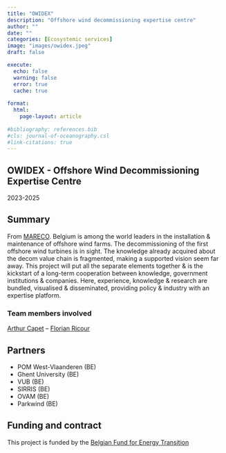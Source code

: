 ```yaml
---
title: "OWIDEX"
description: "Offshore wind decommissioning expertise centre"
author: ""
date: ""
categories: [Ecosystemic services]
image: "images/owidex.jpeg"
draft: false

execute:
  echo: false
  warning: false
  error: true
  cache: true
  
format: 
  html:
    page-layout: article
    
#bibliography: references.bib
#cls: journal-of-oceanography.csl
#link-citations: true
---
```


## OWIDEX - Offshore Wind Decommissioning Expertise Centre

2023-2025

## Summary

From [MARECO](https://mareco-odnature.naturalsciences.be/project/owidex/). Belgium is among the world leaders in the installation & maintenance of offshore wind farms. The decommissioning of the first offshore wind turbines is in sight. The knowledge already acquired about the decom value chain is fragmented, making a supported vision seem far away. This project will put all the separate elements together & is the kickstart of a long-term cooperation between knowledge, government institutions & companies. Here, experience, knowledge & research are bundled, visualised & disseminated, providing policy & industry with an expertise platform.

### Team members involved

[Arthur Capet](/posts/members/AC) -- [Florian Ricour](/posts/members/FR)

## Partners

- POM West-Vlaanderen (BE)
- Ghent University (BE)
- VUB (BE)
- SIRRIS (BE)
- OVAM (BE)
- Parkwind (BE)

## Funding and contract

This project is funded by the [Belgian Fund for Energy Transition](https://economie.fgov.be/fr/themes/energie/transition-energetique/fonds-de-transition)